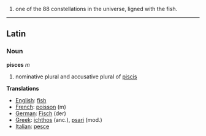 #one of the 88 constellations in the universe, ligned with the fish.

----

==Latin==
===Noun===
'''pisces''' ''m''

#nominative plural and accusative plural of [[piscis]]

'''Translations'''

*[[English]]: [[fish]]
*[[French]]: [[poisson]] (m)
*[[German]]: [[Fisch]] (der)
*[[Greek]]: [[ichthos]] (anc.), [[psari]] (mod.)
*[[Italian]]: [[pesce]]